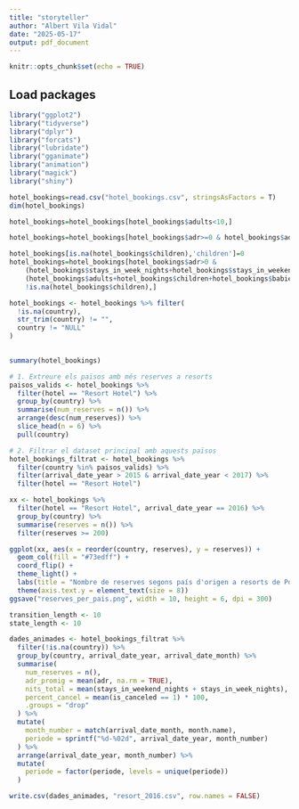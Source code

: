 ---
title: "storyteller"
author: "Albert Vila Vidal"
date: "2025-05-17"
output: pdf_document
---

```{r setup, include=FALSE}
knitr::opts_chunk$set(echo = TRUE)
```

## Load packages

```{r packages}
library("ggplot2")
library("tidyverse")
library("dplyr")
library("forcats")
library("lubridate")
library("gganimate")
library("animation")
library("magick")
library("shiny")
```


```{r load data}
hotel_bookings=read.csv("hotel_bookings.csv", stringsAsFactors = T)
dim(hotel_bookings)
```

```{r clean_adults}
hotel_bookings=hotel_bookings[hotel_bookings$adults<10,]
```

```{r clean_adr}
hotel_bookings=hotel_bookings[hotel_bookings$adr>=0 & hotel_bookings$adr<1000,]
```

```{r data_cleansing}
hotel_bookings[is.na(hotel_bookings$children),'children']=0
hotel_bookings=hotel_bookings[hotel_bookings$adr>0 & 
    (hotel_bookings$stays_in_week_nights+hotel_bookings$stays_in_weekend_nights)>0 & 
    (hotel_bookings$adults+hotel_bookings$children+hotel_bookings$babies)>0 & 
    !is.na(hotel_bookings$children),]

hotel_bookings <- hotel_bookings %>% filter(
  !is.na(country),
  str_trim(country) != "",
  country != "NULL"
)
         
```

```{r summary}
summary(hotel_bookings)
```

```{r filter_top}
# 1. Extreure els països amb més reserves a resorts
paisos_valids <- hotel_bookings %>%
  filter(hotel == "Resort Hotel") %>%
  group_by(country) %>%
  summarise(num_reserves = n()) %>%
  arrange(desc(num_reserves)) %>%
  slice_head(n = 6) %>%
  pull(country)

# 2. Filtrar el dataset principal amb aquests països
hotel_bookings_filtrat <- hotel_bookings %>%
  filter(country %in% paisos_valids) %>%
  filter(arrival_date_year > 2015 & arrival_date_year < 2017) %>%
  filter(hotel == "Resort Hotel")
```

``` {r bar_char_intro}
xx <- hotel_bookings %>% 
  filter(hotel == "Resort Hotel", arrival_date_year == 2016) %>%
  group_by(country) %>%
  summarise(reserves = n()) %>%
  filter(reserves >= 200)

ggplot(xx, aes(x = reorder(country, reserves), y = reserves)) +
  geom_col(fill = "#73edff") +
  coord_flip() +
  theme_light() +
  labs(title = "Nombre de reserves segons país d'origen a resorts de Portugal (any 2016)", x = "País", y = "Nombre de reserves") +
  theme(axis.text.y = element_text(size = 8))
ggsave("reserves_per_pais.png", width = 10, height = 6, dpi = 300)
```



``` {r bubble_chart_data}
transition_length <- 10
state_length <- 10

dades_animades <- hotel_bookings_filtrat %>%
  filter(!is.na(country)) %>%
  group_by(country, arrival_date_year, arrival_date_month) %>%
  summarise(
    num_reserves = n(),
    adr_promig = mean(adr, na.rm = TRUE),
    nits_total = mean(stays_in_weekend_nights + stays_in_week_nights),
    percent_cancel = mean(is_canceled == 1) * 100,
    .groups = "drop"
  ) %>%
  mutate(
    month_number = match(arrival_date_month, month.name),
    periode = sprintf("%d-%02d", arrival_date_year, month_number)
  ) %>%
  arrange(arrival_date_year, month_number) %>%
  mutate(
    periode = factor(periode, levels = unique(periode))
  )

write.csv(dades_animades, "resort_2016.csv", row.names = FALSE)
```
